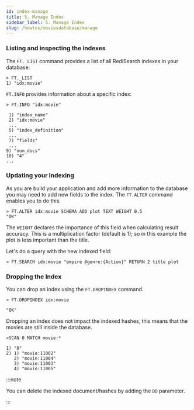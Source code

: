 ```yaml
---
id: index-manage
title: 5. Manage Index
sidebar_label: 5. Manage Index
slug: /howtos/moviesdatabase/manage
---
```


### Listing and inspecting the indexes

The `FT._LIST` command provides a list of all RediSearch indexes in your database:

```
> FT._LIST
1) "idx:movie"
```

`FT.INFO` provides information about a specific index:

```
> FT.INFO "idx:movie"

 1) "index_name"
 2) "idx:movie"
 ...
 5) "index_definition"
 ...
 7) "fields"
 ...
9) "num_docs"
10) "4"
...

```

### Updating your Indexing

As you are build your application and add more information to the database you may need to add new fields to the index. The `FT.ALTER` command enables you to do this.

```
> FT.ALTER idx:movie SCHEMA ADD plot TEXT WEIGHT 0.5
"OK"
```

The `WEIGHT` declares the importance of this field when calculating result accuracy. This is a multiplication factor (default is 1); so in this example the plot is less important than the title.

Let's do a query with the new indexed field:

```
> FT.SEARCH idx:movie "empire @genre:{Action}" RETURN 2 title plot

```

### Dropping the Index

You can drop an index using the `FT.DROPINDEX` command.

```
> FT.DROPINDEX idx:movie

"OK"
```

Dropping an index does not impact the indexed hashes, this means that the movies are still inside the database.

```
>SCAN 0 MATCH movie:*

1) "0"
2) 1) "movie:11002"
   2) "movie:11004"
   3) "movie:11003"
   4) "movie:11005"
```

:::note

You can delete the indexed document/hashes by adding the `DD` parameter.

:::

